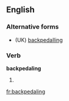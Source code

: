 ==English==

===Alternative forms===
* (UK) [[backpedalling]]

===Verb===
'''backpedaling'''

# {{US}} {{present participle of|backpedal}}

[[fr:backpedaling]]